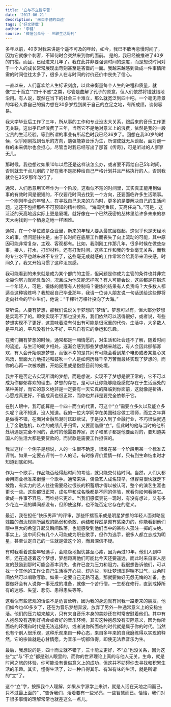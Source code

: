 ```yaml
---
title: '立与不立皆辛苦'
date: '2017-06-21'
description: '来自李健的自述'
tags: ['好文转载']
author: '李健'
source: '微信公众号 - 三联生活周刊'
---
```


多年以前，40岁对我来讲是个遥不可及的年龄，如今，我已不敢再怠慢时间了，因为它就像个刺客，不知何时会突然来到你的面前。
是的，我已经被推进了40岁的门槛，而且，已经进来几年了。我在此并非要强调时间的速度，而是想说时间对于一个人的成长常常展现出苛刻甚至是吝啬的一面。我越来越感到做成一件事情所需的时间往往太多了，很多人在与时间的讨价还价中丧失了信心。

一直以来，人们喜欢给人生标识刻度，以此来衡量每个人生的进程和质量，就像“三十而立”“四十不惑”之类，尽管是曲解了孔子的原意，但人们依然将错就错地沿用。有人说，既然在当下的社会三十难立，那么就宽泛到四十吧。一个毫无背景的年轻人靠自己的努力想在30多岁找到属于自己的立足之地，有所成绩，谈何容易。

我大学毕业后工作了三年，所从事的工作和专业没太大关系，跟后来的音乐工作更无关联，这似乎已经浪费了三年，当然它不是绝对意义上的浪费，依然是我的一段宝贵的生活经验。等到所谓的事业有所起色时我已经36岁了。回想在我30岁的时候，似乎刚刚找到音乐的方向，勉强能靠音乐为生，所谓成就无从谈起，面对谜一样的未来偶尔也会担心，尽管当时我已经写出了那首《传奇》，可是听过的人寥寥无几。

那时候，我也想过如果10年以后还是这样该怎么办，或者要不再给自己5年时间，否则就去干点儿别的？好在我不是那种给自己严格计划并且严格执行的人，否则我就会在35岁那年改行了。

通常，人们愿意用10年作为一个阶段，这看似不短的时间里，其实真正能用到做事的有效时间是很短的，不仅要花时间去找到一个方向，还要面临许多生活琐事。一个刚刚毕业的年轻人，在寻找自己未来的方向时，更多的是要解决自己的生活问题，这还不包括那些不可预知的精神烦恼。“海阔凭鱼跃，天高任鸟飞。”可是，这泛泛的天高地远实际上更是窘境，就好像在一个已然茂密的丛林里给许多未来的参天大树找到一个栖身之地一样困难。

通常，在一个单位或是企业里，新来的年轻人要从最底层做起，这似乎也是天经地义的事，但问题往往是，由于长时间在底层工作而丧失了向上流动的可能，其中原因可能非常复杂，主观、客观都有。比如，我刚刚工作那几年，很多时候在做些杂事，接人，打水，打印材料，还有打发时间，这些工作和我的专业毫无关系，而我的专业水平也越来越不专业了，这些毫无成就感的工作常常会给我带来沮丧感，时间久了，我又开始习惯了这种沮丧感。

我可能看到的未来就是成为某个部门的主管，但问题是你成为主管的条件也并非完全靠你努力就能具备的，况且成为他又能怎样呢？有人可能会说，这些都是在锻炼一个年轻人，可是，锻炼的期限有人控制吗？锻炼的结果有人负责吗？大多数人都适合这种锻炼吗？我想起自己毕业那年，我请一位诗人朋友说一句话送给这些即将走向社会的毕业生们，他说：“千棵针万棵针投向了大海。”

常听说，人要有梦想，那我们说说关于梦想的“梦话”。梦想可以有，但大部分梦想是实现不了的。即使实现不了那也没关系，我们依然可以活得很好，或者说，有些梦想实现不了更好，这意味着没有付出有可能是很沉重的代价。生活中，大多数人是平凡的，平凡没有什么不好，平凡自有它的幸运和乐趣。

在我们拥有梦想的时候，通常都是一厢情愿的，对生活和社会还不了解，随着时间的流逝，与生活的朝夕相处，逐渐会感到那些梦想越来越远，有人会因此郁郁寡欢，有人会开始淡忘梦想，而很不幸的是其间有可能会看到某个电影或者某篇心灵鸡汤，里面大力地描述和鼓吹一个人是如何历经千辛万苦而最终实现了梦想的，而你的心再一次被唤醒，开始反思或是抱怨目前的处境。

我并不是否定去实现所谓的梦想，而是想说，实现不了梦想是很正常的，它不可以成为你郁郁寡欢的理由，梦想的存在，是可以让你能够隐隐感觉存在于生活远处的某种美好，而它的意义绝非是一定要有一天它真的降临到你面前，这就像是祈祷，心愿成真更好，不能成真也很正常，而你也并非是要完全依赖于它。

在别人眼中，我可能算是一个四十而立的代表，可这个“立”需要立多久以及能立多久呢？我不知道，没人知道。我的一位大学同学在美国硅谷做工程师，而立之年算是做得不错，在面对金融热潮时跃跃欲试，于是投入到了金融行业，不巧很快就遇上了金融危机，以往的成绩几乎归零，又要面临重“立”。但此时的他与当时的他所处境遇是完全不同的，此时的他需要养家，房子和孩子都是他要面对的，要知道美国人的生活大都是要贷款的，而贷款是需要工作担保的。

我举这样一个例子是想说，人的一生很不确定，很难在某一个阶段用某一个标准去评判。如果一定要去评判一个人的话，有时像评价爱情一样，只有到生命结束时才知道到底如何。

作为一个歌手，作品能否经得起时间的考验，就只能交付给时间。当然，人们大都会用商业标准来衡量一个歌手。通常来讲，偶像艺人成名较早，但容易很快就走下坡路，有实力的艺人往往需要经过很长的积蓄期才得以被认可，整个的演艺生涯也更长一些。这些都很正常，成名早和成名晚都是不同的体验，就看你如何看待它。做成一件事不容易，而维持它更难。当我们感慨昙花一现时，有没有想过，又有多少花连一现的瞬间都没有，但即使这样，也不能否定它存在的意义。

最近，我在担任“快乐男声”的评审，那些怀揣音乐或是明星梦想的年轻人面对略显残酷的淘汰规则所展现的脆弱和勇敢、纠结和释然是颇有感染力的，你能看到他们眼中巨大的希望升起又瞬间跌落，也能感受到他们当中的某些人孤注一掷的决绝。事实上，这中间只有几个人可能成为职业歌手，但作为选手，很多人都立志成为明星，甚至认定自己的一生就是做这个的，而且深信不疑。

有时我看着这些年轻选手，会隐隐地担忧甚至心疼，因为再过10年，他们人到中年，还在追逐着这个梦想，梦想距离他们可能比今天还要遥远，而此时来自家人朋友的鼓励到那时可能会基本消失，也许已变为压力和阻力。我很想告诉他们，可以找一个其他的工作让自己生活得开心些、舒适些，别让梦想压得喘不过气，业余时间依然可以唱歌写歌。如果一定要自己无路可退，那就要做好无怨无悔的准备，也要做好会有人说你一事无成的准备，就像一个苦行僧，一生都在修行，直到戒掉所有的迷惑、失望、悲伤、患得患失等等。

这看似有些悲观的话语不是危言耸听，因为我的身边就有同我一路走来的朋友，他们如今也40多岁了，还在为音乐梦想奔波，放弃了另外一种通常意义上的安稳生活。他们的压力越来越大，只有来自音乐本身的美妙还在时常安慰着他们。其中有人抱怨没有遇到好机会或者好的音乐环境，其实这种抱怨没有实际意义，因为你所面临的环境和时代是无法选择的，或者说你所面临的时代就是属于你的时代。当然也有个别人很乐观，这种乐观来自一种心态，来自多年来的自我磨练得以实现的释然，它的宗旨就是心甘情愿，为音乐一切都值得，即使无法靠音乐为生。

最后，我想说的是，四十而立就不错了，三十能立更好，不“立”也没关系，因为这些“立”与“不立”都是别人眼里的，而你的世界理论上真的与他人无关。生命，就是时间之旅的体验，你可能没有世俗意义上的成功，但这并不妨碍你去寻找和积累生活的乐趣。其实，懂得生活了，过一种自得其乐、有滋有味的生活，就是所谓的“立”了。

这个“立”字，按照我个人理解，如果从字源学上来讲，就是人活在天地之间而已，只不过最上面的“﹑”告诉我们，活着要有一些光亮，一些智慧而已。恰恰，我们对于很多事情的理解常常也就差这么一点儿。
